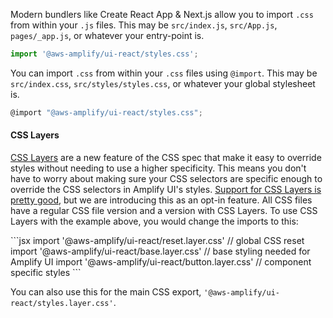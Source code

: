 
<Tabs>
<TabItem title="JS">

Modern bundlers like Create React App & Next.js allow you to import `.css` from within your `.js` files.
This may be `src/index.js`, `src/App.js`, `pages/_app.js`, or whatever your entry-point is.

```js
import '@aws-amplify/ui-react/styles.css';
```

</TabItem>
<TabItem title="CSS">

You can import `.css` from within your `.css` files using `@import`.
This may be `src/index.css`, `src/styles/styles.css`, or whatever your global stylesheet is.

```js
@import "@aws-amplify/ui-react/styles.css";
```

</TabItem>
</Tabs>


#### CSS Layers

[CSS Layers](https://developer.mozilla.org/en-US/docs/Web/CSS/@layer) are a new feature of the CSS spec that make it easy to override styles without needing to use a higher specificity. This means you don't have to worry about making sure your CSS selectors are specific enough to override the CSS selectors in Amplify UI's styles. [Support for CSS Layers is pretty good](https://caniuse.com/mdn-css_at-rules_layer), but we are introducing this as an opt-in feature. All CSS files have a regular CSS file version and a version with CSS Layers. To use CSS Layers with the example above, you would change the imports to this:

<ExampleCode>
```jsx
import '@aws-amplify/ui-react/reset.layer.css' // global CSS reset
import '@aws-amplify/ui-react/base.layer.css' // base styling needed for Amplify UI
import '@aws-amplify/ui-react/button.layer.css' // component specific styles
```
</ExampleCode>

You can also use this for the main CSS export, `'@aws-amplify/ui-react/styles.layer.css'`.
